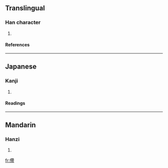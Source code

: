 ==Translingual==
===Han character===
{{Han char|rn=9|rad=人|as=11|sn=13|four=|canj=人大心月 (OKPB)}}
# {{defn|Han}}
====References====
{{Han ref|kx=0115.140|dkj=01042|hdz=10210.030|uh=50C0|ud=20672}}
----
==Japanese==
===Kanji===
{{ja-kanji|grade=|rs=人11}}
# {{defn|Japanese}}
====Readings====
{{ja-readings|on=[[てい]] (tei)|kun=[[くるしむ]] (kurushimu)}}
----
==Mandarin==
===Hanzi===
{{cmn-hanzi|pin=[[dì]] ([[di4]])|wg=ti<sup>4</sup>}}
# {{defn|Mandarin}}

[[fr:僀]]